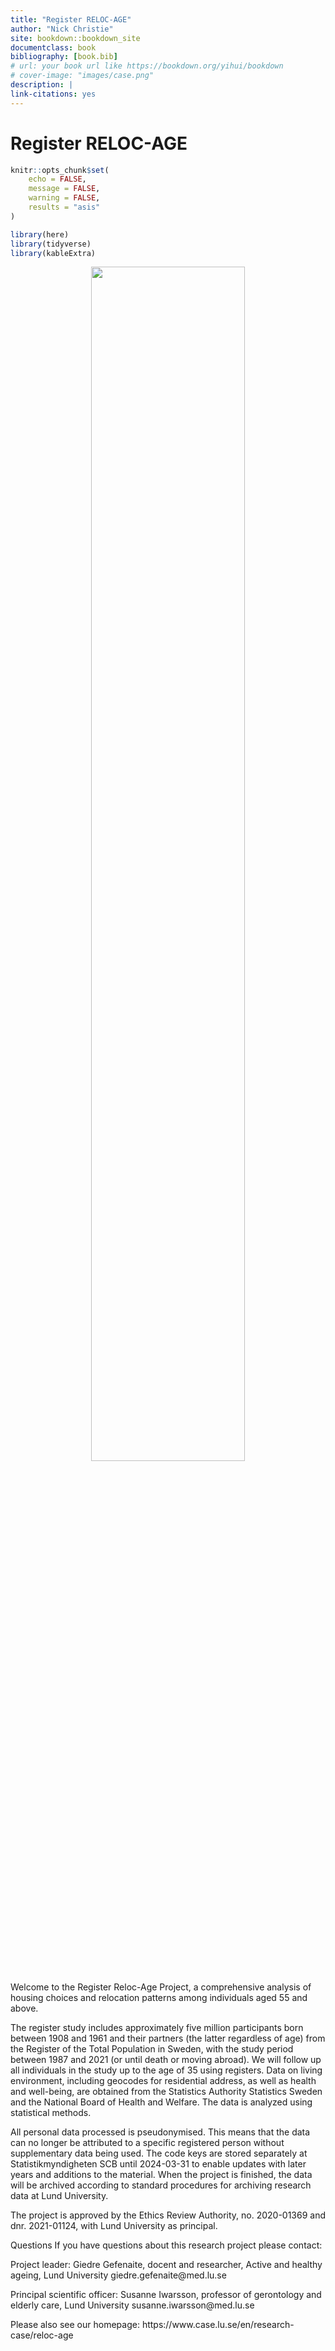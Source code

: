 ```yaml
--- 
title: "Register RELOC-AGE"
author: "Nick Christie"
site: bookdown::bookdown_site
documentclass: book
bibliography: [book.bib]
# url: your book url like https://bookdown.org/yihui/bookdown
# cover-image: "images/case.png"
description: |
link-citations: yes
---
```


# Register RELOC-AGE


```r
knitr::opts_chunk$set(
	echo = FALSE,
	message = FALSE,
	warning = FALSE,
	results = "asis"
)
```

```r
library(here)
library(tidyverse)
library(kableExtra)
```


<center>

![](images/case.png){width=70%}

</center>




Welcome to the Register Reloc-Age Project, a comprehensive analysis of housing choices and relocation patterns among individuals aged 55 and above.

The register study includes approximately five million participants born between 1908 and 1961 and their partners (the latter regardless of age) from the Register of the Total Population in Sweden, with the study period between 1987 and 2021 (or until death or moving abroad). We will follow up all individuals in the study up to the age of 35 using registers. Data on living environment, including geocodes for residential address, as well as health and well-being, are obtained from the Statistics Authority Statistics Sweden and the National Board of Health and Welfare. The data is analyzed using statistical methods.

All personal data processed is pseudonymised. This means that the data can no longer be attributed to a specific registered person without supplementary data being used. The code keys are stored separately at Statistikmyndigheten SCB until 2024-03-31 to enable updates with later years and additions to the material. When the project is finished, the data will be archived according to standard procedures for archiving research data at Lund University. 

The project is approved by the Ethics Review Authority, no. 2020-01369 and dnr. 2021-01124, with Lund University as principal.


Questions
If you have questions about this research project please contact:

Project leader:
Giedre Gefenaite, docent and researcher, Active and healthy ageing, Lund University
giedre.gefenaite@med.lu.se

Principal scientific officer:
Susanne Iwarsson, professor of gerontology and elderly care, Lund University
susanne.iwarsson@med.lu.se

Please also see our homepage:
https://www.case.lu.se/en/research-case/reloc-age

<script>
    document.addEventListener("DOMContentLoaded", function() {
        var footer = document.querySelector(".book-footer");
        if (footer) {
            footer.remove();  // Removes the footer element entirely from the DOM
        }
    });
</script>
